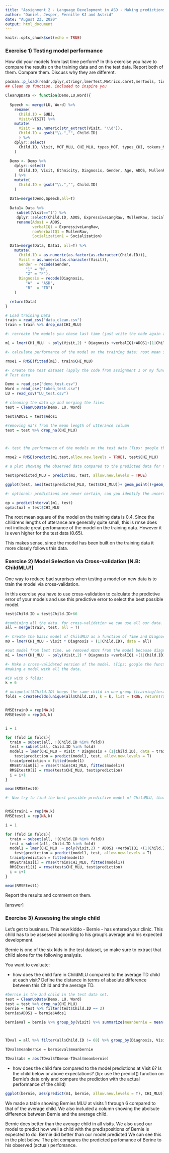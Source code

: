 ```yaml
---
title: "Assignment 2 - Language Development in ASD - Making predictions"
author: "Daniel, Jesper, Pernille KJ and Astrid"
date: "August 23, 2020"
output: html_document
---
```


```r
knitr::opts_chunk$set(echo = TRUE)
```


### Exercise 1) Testing model performance

How did your models from last time perform? In this exercise you have to compare the results on the training data and on the test data. Report both of them. Compare them. Discuss why they are different.


```r

pacman::p_load(readr,dplyr,stringr,lmerTest,Metrics,caret,merTools, tidyverse)
## Clean up function, included to inspire you

CleanUpData <- function(Demo,LU,Word){
  
  Speech <- merge(LU, Word) %>% 
    rename(
      Child.ID = SUBJ, 
      Visit=VISIT) %>%
    mutate(
      Visit = as.numeric(str_extract(Visit, "\\d")),
      Child.ID = gsub("\\.","", Child.ID)
      ) %>%
    dplyr::select(
      Child.ID, Visit, MOT_MLU, CHI_MLU, types_MOT, types_CHI, tokens_MOT, tokens_CHI
    )
  
  Demo <- Demo %>%
    dplyr::select(
      Child.ID, Visit, Ethnicity, Diagnosis, Gender, Age, ADOS, MullenRaw, ExpressiveLangRaw, Socialization
    ) %>%
    mutate(
      Child.ID = gsub("\\.","", Child.ID)
    )
    
  Data=merge(Demo,Speech,all=T)
  
  Data1= Data %>% 
     subset(Visit=="1") %>% 
     dplyr::select(Child.ID, ADOS, ExpressiveLangRaw, MullenRaw, Socialization) %>%
     rename(Ados1 = ADOS, 
            verbalIQ1 = ExpressiveLangRaw, 
            nonVerbalIQ1 = MullenRaw,
            Socialization1 = Socialization) 
  
  Data=merge(Data, Data1, all=T) %>%
    mutate(
      Child.ID = as.numeric(as.factor(as.character(Child.ID))),
      Visit = as.numeric(as.character(Visit)),
      Gender = recode(Gender, 
         "1" = "M",
         "2" = "F"),
      Diagnosis = recode(Diagnosis,
         "A"  = "ASD",
         "B"  = "TD")
    )

  return(Data)
}

# Load training Data
train = read_csv("data_clean.csv")
train = train %>% drop_na(CHI_MLU)

#- recreate the models you chose last time (just write the code again and apply it to Train Data)

m1 = lmer(CHI_MLU  ~ poly(Visit,2) * Diagnosis +verbalIQ1+ADOS1+(1|Child.ID), data = train)

#- calculate performance of the model on the training data: root mean square error is a good measure. (Tip: google the function rmse())

rmse1 = RMSE(fitted(m1), train$CHI_MLU)

#- create the test dataset (apply the code from assignment 1 or my function to clean up the 3 test datasets)
# Test data

Demo = read_csv("demo_test.csv")
Word = read_csv("token_test.csv")
LU = read_csv("LU_test.csv")

# cleaning the data up and merging the files
test = CleanUpData(Demo, LU, Word)

test$ADOS1 = test$Ados1

#removing na's from the mean length of utterance column 
test = test %>% drop_na(CHI_MLU)



#- test the performance of the models on the test data (Tips: google the functions "predict()")

rmse2 = RMSE(predict(m1,test,allow.new.levels = TRUE), test$CHI_MLU)

# a plot showing the observed data compared to the predicted data for the test data

test$predicted_MLU = predict(m1, test, allow.new.levels = TRUE)

ggplot(test, aes(test$predicted_MLU, test$CHI_MLU))+ geom_point()+geom_abline(intercept = 0, slope = 1)+labs(x = "predicted", y = "actual")

#- optional: predictions are never certain, can you identify the uncertainty of the predictions? (e.g. google predictinterval())

op = predictInterval(m1, test)
op$actual = test$CHI_MLU


```

The root mean square of the model on the training data is 0.4. Since the childrens lengths of utterance are generally quite small, this is rmse does not indicate great perfomance of the model on the training data. However it is even higher for the test data (0.65). 

This makes sense, since the model has been built on the training data it more closely follows this data. 


### Exercise 2) Model Selection via Cross-validation (N.B: ChildMLU!)

One way to reduce bad surprises when testing a model on new data is to train the model via cross-validation. 

In this exercise you have to use cross-validation to calculate the predictive error of your models and use this predictive error to select the best possible model.


```r
test$Child.ID = test$Child.ID+66

#combining all the data. for cross-validation we can use all our data. 
all = merge(train, test, all = T)

#- Create the basic model of ChildMLU as a function of Time and Diagnosis (don't forget the random effects!).
m0 = lmer(CHI_MLU ~ Visit * Diagnosis + (1|Child.ID), data = all)

#out model from last time. we removed ADOs from the model because diagnosis and ADOS are highly correlated, since the diagnosis is infered from the ADOS. 
m1 = lmer(CHI_MLU  ~ poly(Visit,2) * Diagnosis +verbalIQ1 +(1|Child.ID), data = all)

#- Make a cross-validated version of the model. (Tips: google the function "createFolds";  loop through each fold, train a model on the other folds and test it on the fold)
#making a model with all the data.

#CV with 6 folds:
k = 6

# unique(all$Child.ID) keeps the same child in one group (training/test)
folds = createFolds(unique(all$Child.ID), k = k, list = TRUE, returnTrain = FALSE)


RMSEtrain0 = rep(NA,k)
RMSEtest0 = rep(NA,k)


i = 1

for (fold in folds){
  train = subset(all, !(Child.ID %in% fold))
  test = subset(all, Child.ID %in% fold)
  model1 = lmer(CHI_MLU ~ Visit * Diagnosis + (1|Child.ID), data = train)
    test$prediction = predict(model1, test, allow.new.levels = T)
  train$prediction = fitted(model1)
  RMSEtrain0[i] = rmse(train$CHI_MLU, fitted(model1))
  RMSEtest0[i] = rmse(test$CHI_MLU, test$prediction)
  i = i+1
}

mean(RMSEtest0)

```


```r

#- Now try to find the best possible predictive model of ChildMLU, that is, the one that produces the best cross-validated results.


RMSEtrain1 = rep(NA,k)
RMSEtest1 = rep(NA,k)

i = 1

for (fold in folds){
  train = subset(all, !(Child.ID %in% fold))
  test = subset(all, Child.ID %in% fold)
  model1 = lmer(CHI_MLU  ~ poly(Visit,2) * ADOS1 +verbalIQ1 +(1|Child.ID), data = train)
    test$prediction = predict(model1, test, allow.new.levels = T)
  train$prediction = fitted(model1)
  RMSEtrain1[i] = rmse(train$CHI_MLU, fitted(model1))
  RMSEtest1[i] = rmse(test$CHI_MLU, test$prediction)
  i = i+1
}

mean(RMSEtest1)
```

Report the results and comment on them. 

[answer]

### Exercise 3) Assessing the single child

Let's get to business. This new kiddo - Bernie - has entered your clinic. This child has to be assessed according to his group's average and his expected development.

Bernie is one of the six kids in the test dataset, so make sure to extract that child alone for the following analysis.

You want to evaluate:

- how does the child fare in ChildMLU compared to the average TD child at each visit? Define the distance in terms of absolute difference between this Child and the average TD.

```r
#bernie is the 2nd child in the test data set.
test = CleanUpData(Demo, LU, Word)
test = test %>% drop_na(CHI_MLU)
bernie = test %>% filter(test$Child.ID == 2)
bernie$ADOS1 = bernie$Ados1

bernieval = bernie %>% group_by(Visit) %>% summarize(meanbernie = mean(CHI_MLU))



TDval = all %>% filter(all$Child.ID != 68) %>% group_by(Diagnosis, Visit) %>% summarize(TDmean = mean(CHI_MLU)) %>% filter(Diagnosis == "TD")

TDval$meanbernie = bernieval$meanbernie

TDval$abs = abs(TDval$TDmean-TDval$meanbernie)
```

- how does the child fare compared to the model predictions at Visit 6? Is the child below or above expectations? (tip: use the predict() function on Bernie's data only and compare the prediction with the actual performance of the child)

```r

ggplot(bernie, aes(predict(m1, bernie, allow.new.levels = T), CHI_MLU))+geom_point()+geom_abline(slope = 1, intercept = 0)+ labs(x = "predicted", y = "actual")

```
We made a table showing Bernies MLU at visits 1 through 6 compared to that of the average child. We also included a column showing the abolsute difference between Bernie and the average child. 

Bernie does better than the average child in all visits. 
We also used our model to predict how well a child with the predispositions of Bernie is expected to do. Bernie did better than our model predicted We can see this in the plot below. The plot compares the predicted perfomance of Berine to his observed (actual) perfomance.
